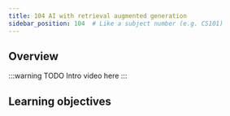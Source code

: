```yaml
---
title: 104 AI with retrieval augmented generation
sidebar_position: 104  # Like a subject number (e.g. CS101)
---
```

<!-- Like a subject number (e.g. CS101) -->

## Overview

<!-- Provide context for this course, in addition to the concrete learning goals and outcomes. Why would someone want to do this unit? -->

:::warning TODO
Intro video here
:::

## <i class="fa-solid fa-bullseye-arrow"></i> Learning objectives


<LearningGoalsExp />


<!-- Replace unitName with name from `unitData.js` - will pull in learning goals and outcomes -->
<LearningGoals unitName="hello_weaviate"/>


<GiscusDocComment />
